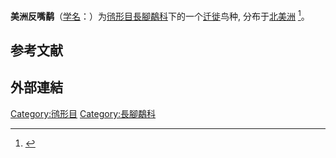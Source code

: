 {{Speciesbox
|image=Recurvirostra americana-wading.jpg
|status=LC
|status_system=IUCN3.1
|status_ref=<ref>{{cite iucn|author=BirdLife International|author-link=BirdLife International|title=''Recurvirostra americana''|page=e.T22693717A93418724|year=2016|accessdate=Jan 11, 2021}}</ref>
|taxon=Recurvirostra americana
|authority=[[w:Johann_Friedrich_Gmelin|Gmelin]], 1789
}}
'''美洲反嘴鹬'''（[[学名|学名]]：{{lang|la|''Recurvirostra americana''}}）为[[鸻形目|鸻形目]][[長腳鷸科|長腳鷸科]]下的一个[[鸟类迁徙|迁徙]]鸟种, 分布于[[北美洲|北美洲]]
<ref>{{cite journal
|last1=Ackerman
|first1=J. T
|last2=Hartman
|first2=C. A.
|last3=Herzog
|first3=M. P.
|last4=Takekawa
|first4=J. Y.
|last5=Robinson
|first5=J. A.
|last6=Oring
|first6=L. W.
|last7=Skorupa
|first7=J. P.
|last8=Boettcher
|first8=R.
|editor1-last=Poole
|editor1-first=A. F.
|date=2020
|title=American Avocet (Recurvirostra americana)
|url=https://birdsoftheworld.org/bow/species/ameavo/cur/introduction
|journal=Birds of the World, Cornell Lab of Ornithology
|doi=10.2173/bow.ameavo.01
|access-date=Jan 11, 2021
|archive-date=2020-11-11
|archive-url=https://web.archive.org/web/20201111194303/https://birdsoftheworld.org/bow/species/ameavo/cur/introduction
|dead-url=no
}}</ref>。

==参考文献==
{{Reflist}}
==外部連結==
{{Wikispecies}}
{{commons}}
{{Taxonbar|from=Q469992}}
[[Category:鸻形目|Category:鸻形目]]
[[Category:長腳鷸科|Category:長腳鷸科]]
{{鸟类小作品}}